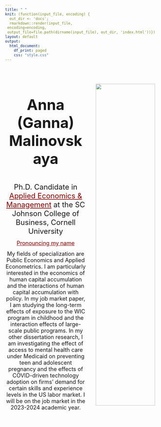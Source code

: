 ```yaml
---
title: " "
knit: (function(input_file, encoding) {
  out_dir <- 'docs';
  rmarkdown::render(input_file,
 encoding=encoding,
 output_file=file.path(dirname(input_file), out_dir, 'index.html'))})
layout: default
output:
  html_document:
    df_print: paged
    css: "style.css"
---
```


</div>
<div style="margin-bottom:20px;">
</div>

::: columns
::: {.column width="50%"}
<br>
<br>
<br>
<center><h1><font size="7"> Anna (Ganna) Malinovskaya</h1></font> </center>
<br>
<center>
<font size="5"> Ph.D. Candidate in <a href="https://dyson.cornell.edu/" style="color: #8B0000; text-decoration: underline;">Applied Economics & Management</a> at the SC Johnson College of Business, Cornell University </font> 

<font size="4"> <a href="https://namedrop.io/annamalinovskaya" style="color: #8B0000; text-decoration: underline;">Pronouncing my name</a> </font>   

<font size="4"> 
My fields of specialization are Public Economics and Applied Econometrics. I am particularly interested in the economics of human capital accumulation and the interactions of human capital accumulation with policy. In my job market paper, I am studying the long-term effects of exposure to the WIC program in childhood and the interaction effects of large-scale public programs. In my other dissertation research, I am investigating the effect of access to mental health care under Medicaid on preventing teen and adolescent pregnancy and the effects of COVID-driven technology adoption on firms' demand for certain skills and experience levels in the US labor market. I will be on the job market in the 2023-2024 academic year.</font> 
</center>
<br>

:::

::: {.column width="40%"}
<br>
<br>
<br>
<center>
<img src="photo_of_me.png" style="width:95%;
border:1.5px solid; border-color:white">
</center>
:::
:::


</div>
<div style="margin-bottom:10px;">
</div>


<!-- Matomo -->
<script>
  var _paq = window._paq = window._paq || [];
  /* tracker methods like "setCustomDimension" should be called before "trackPageView" */
  _paq.push(['trackPageView']);
  _paq.push(['enableLinkTracking']);
  (function() {
    var u="https://amgithub.matomo.cloud/";
    _paq.push(['setTrackerUrl', u+'matomo.php']);
    _paq.push(['setSiteId', '1']);
    var d=document, g=d.createElement('script'), s=d.getElementsByTagName('script')[0];
    g.async=true; g.src='//cdn.matomo.cloud/amgithub.matomo.cloud/matomo.js'; s.parentNode.insertBefore(g,s);
  })();
</script>
<!-- End Matomo Code -->

